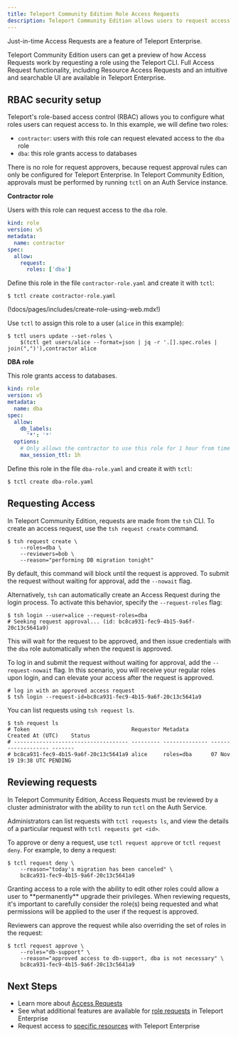 ```yaml
---
title: Teleport Community Edition Role Access Requests
description: Teleport Community Edition allows users to request access to roles from the CLI.
---
```


Just-in-time Access Requests are a feature of Teleport Enterprise.

Teleport Community Edition users can get a preview of how Access Requests work by
requesting a role using the Teleport CLI. Full Access Request functionality,
including Resource Access Requests and an intuitive and searchable UI are
available in Teleport Enterprise.

## RBAC security setup

Teleport's role-based access control (RBAC) allows you to configure what roles
users can request access to. In this example, we will define two roles:

- `contractor`: users with this role can request elevated access to the `dba` role
- `dba`: this role grants access to databases

There is no role for request approvers, because request approval rules can only
be configured for Teleport Enterprise. In Teleport Community Edition, approvals must
be performed by running `tctl` on an Auth Service instance.

**Contractor role**

Users with this role can request access to the `dba` role.

```yaml
kind: role
version: v5
metadata:
  name: contractor
spec:
  allow:
    request:
      roles: ['dba']
```

Define this role in the file `contractor-role.yaml` and create it with `tctl`:

```code
$ tctl create contractor-role.yaml
```

(!docs/pages/includes/create-role-using-web.mdx!)

Use `tctl` to assign this role to a user (`alice` in this example):

```code
$ tctl users update --set-roles \
    $(tctl get users/alice --format=json | jq -r '.[].spec.roles | join(",")'),contractor alice
```

**DBA role**

This role grants access to databases.

```yaml
kind: role
version: v5
metadata:
  name: dba
spec:
  allow:
    db_labels:
      '*': '*'
  options:
    # Only allows the contractor to use this role for 1 hour from time of request.
    max_session_ttl: 1h
```

Define this role in the file `dba-role.yaml` and create it with `tctl`:

```code
$ tctl create dba-role.yaml
```

## Requesting Access

In Teleport Community Edition, requests are made from the `tsh` CLI. To create an access
request, use the `tsh request create` command.

```code
$ tsh request create \
    --roles=dba \
    --reviewers=bob \
    --reason="performing DB migration tonight"
```

By default, this command will block until the request is approved. To submit the
request without waiting for approval, add the `--nowait` flag.

Alternatively, `tsh` can automatically create an Access Request during the login
process. To activate this behavior, specify the `--request-roles` flag:

```code
$ tsh login --user=alice --request-roles=dba
# Seeking request approval... (id: bc8ca931-fec9-4b15-9a6f-20c13c5641a9)
```

This will wait for the request to be approved, and then issue credentials with
the `dba` role automatically when the request is approved.

To log in and submit the request without waiting for approval, add the
`--request-nowait` flag. In this scenario, you will receive your regular roles
upon login, and can elevate your access after the request is approved.

```code
# log in with an approved access request
$ tsh login --request-id=bc8ca931-fec9-4b15-9a6f-20c13c5641a9
```

You can list requests using `tsh request ls`.

```code
$ tsh request ls
# Token                                Requestor Metadata       Created At (UTC)    Status
# ------------------------------------ --------- -------------- ------------------- -------
# bc8ca931-fec9-4b15-9a6f-20c13c5641a9 alice     roles=dba      07 Nov 19 19:38 UTC PENDING
```

## Reviewing requests

In Teleport Community Edition, Access Requests must be reviewed by a cluster administrator
with the ability to run `tctl` on the Auth Service.

Administrators can list requests with `tctl requests ls`, and view the details
of a particular request with `tctl requests get <id>`.

To  approve or deny a request, use `tctl request approve` or `tctl request deny`.
For example, to deny a request:

```code
$ tctl request deny \
    --reason="today's migration has been canceled" \
    bc8ca931-fec9-4b15-9a6f-20c13c5641a9
```

<Admonition type="warning">
Granting access to a role with the ability to edit other roles could allow a
user to **permanently** upgrade their privileges. When reviewing requests, it's
important to carefully consider the role(s) being requested and what permissions
will be applied to the user if the request is approved.
</Admonition>

Reviewers can approve the request while also overriding the set of roles in the request:

```code
$ tctl request approve \
    --roles="db-support" \
    --reason="approved access to db-support, dba is not necessary" \
    bc8ca931-fec9-4b15-9a6f-20c13c5641a9
```

## Next Steps

- Learn more about [Access Requests](access-requests.mdx)
- See what additional features are available for
  [role requests](./role-requests.mdx) in Teleport Enterprise
- Request access to [specific resources](./resource-requests.mdx) with Teleport Enterprise
